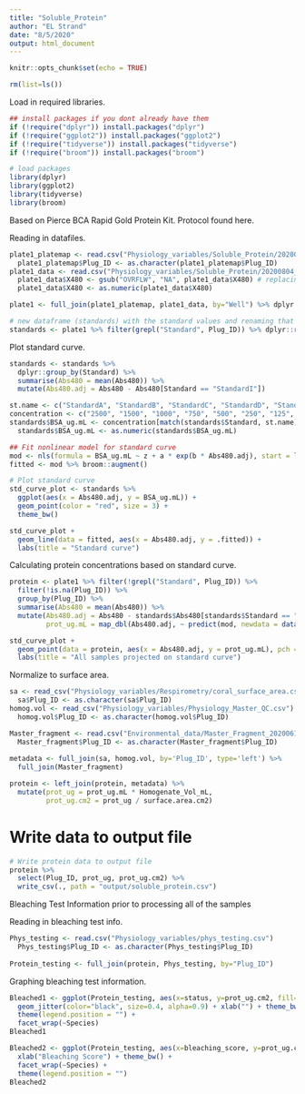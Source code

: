 ```yaml
---
title: "Soluble_Protein"
author: "EL Strand"
date: "8/5/2020"
output: html_document
---
```


```r
knitr::opts_chunk$set(echo = TRUE)
```

```r
rm(list=ls())
```

Load in required libraries. 
```r
## install packages if you dont already have them
if (!require("dplyr")) install.packages("dplyr")
if (!require("ggplot2")) install.packages("ggplot2")
if (!require("tidyverse")) install.packages("tidyverse")
if (!require("broom")) install.packages("broom")

# load packages
library(dplyr)
library(ggplot2)
library(tidyverse)
library(broom)
```

Based on Pierce BCA Rapid Gold Protein Kit.
Protocol found here. 

Reading in datafiles. 
```r
plate1_platemap <- read.csv("Physiology_variables/Soluble_Protein/20200804_Plate1_SP_platemap.csv") 
  plate1_platemap$Plug_ID <- as.character(plate1_platemap$Plug_ID)
plate1_data <- read.csv("Physiology_variables/Soluble_Protein/20200804_plate1_TP.csv", header=T) 
  plate1_data$X480 <- gsub("OVRFLW", "NA", plate1_data$X480) # replacing OVRFLW valuew with NA
  plate1_data$X480 <- as.numeric(plate1_data$X480)

plate1 <- full_join(plate1_platemap, plate1_data, by="Well") %>% dplyr::rename(Abs480 = X480) %>% filter(!is.na(Plug_ID)) # joining two above dataframes; renaming X480 column; removing all wells with NA values

# new dataframe (standards) with the standard values and renaming that column
standards <- plate1 %>% filter(grepl("Standard", Plug_ID)) %>% dplyr::rename(Standard = Plug_ID)
```

Plot standard curve. 
```r
standards <- standards %>%
  dplyr::group_by(Standard) %>%
  summarise(Abs480 = mean(Abs480)) %>%
  mutate(Abs480.adj = Abs480 - Abs480[Standard == "StandardI"])

st.name <- c("StandardA", "StandardB", "StandardC", "StandardD", "StandardE", "StandardF", "StandardG", "StandardH", "StandardI")
concentration <- c("2500", "1500", "1000", "750", "500", "250", "125", "25", "0")
standards$BSA_ug.mL <- concentration[match(standards$Standard, st.name)]
  standards$BSA_ug.mL <- as.numeric(standards$BSA_ug.mL)

## Fit nonlinear model for standard curve
mod <- nls(formula = BSA_ug.mL ~ z + a * exp(b * Abs480.adj), start = list(z = 0, a = 1, b = 1), data = standards)
fitted <- mod %>% broom::augment()

# Plot standard curve
std_curve_plot <- standards %>%
  ggplot(aes(x = Abs480.adj, y = BSA_ug.mL)) +
  geom_point(color = "red", size = 3) + 
  theme_bw()

std_curve_plot + 
  geom_line(data = fitted, aes(x = Abs480.adj, y = .fitted)) +
  labs(title = "Standard curve")
```

Calculating protein concentrations based on standard curve. 
```r
protein <- plate1 %>% filter(!grepl("Standard", Plug_ID)) %>%
  filter(!is.na(Plug_ID)) %>%
  group_by(Plug_ID) %>%
  summarise(Abs480 = mean(Abs480)) %>%
  mutate(Abs480.adj = Abs480 - standards$Abs480[standards$Standard == "StandardI"],  # Subtract blank standard (Standard I) from mean absorbance values
         prot_ug.mL = map_dbl(Abs480.adj, ~ predict(mod, newdata = data.frame(Abs480.adj = .))))    # Use standard curve to convert absorbance to protein

std_curve_plot + 
  geom_point(data = protein, aes(x = Abs480.adj, y = prot_ug.mL), pch = "X", cex = 5, alpha = 0.3) +
  labs(title = "All samples projected on standard curve")
```

Normalize to surface area. 
```r
sa <- read_csv("Physiology_variables/Respirometry/coral_surface_area.csv") %>% dplyr::rename(Plug_ID = Sample_ID) %>% select(Plug_ID, surface.area.cm2)
  sa$Plug_ID <- as.character(sa$Plug_ID)
homog.vol <- read_csv("Physiology_variables/Physiology_Master_QC.csv") %>% select(Plug_ID, Homogenate_Vol_mL)
  homog.vol$Plug_ID <- as.character(homog.vol$Plug_ID)

Master_fragment <- read.csv("Environmental_data/Master_Fragment_20200616_QC.csv", header=T, sep=",", na.string="NA") %>% select(Plug_ID, Species, Timepoint, Temperature, Treatment, CO2)
  Master_fragment$Plug_ID <- as.character(Master_fragment$Plug_ID)
  
metadata <- full_join(sa, homog.vol, by='Plug_ID', type='left') %>% 
  full_join(Master_fragment)

protein <- left_join(protein, metadata) %>%
  mutate(prot_ug = prot_ug.mL * Homogenate_Vol_mL,
         prot_ug.cm2 = prot_ug / surface.area.cm2)
```

# Write data to output file
```r
# Write protein data to output file
protein %>%
  select(Plug_ID, prot_ug, prot_ug.cm2) %>%
  write_csv(., path = "output/soluble_protein.csv")
```



############# Bleaching Test Information prior to processing all of the samples ############# 

Reading in bleaching test info. 
```r
Phys_testing <- read.csv("Physiology_variables/phys_testing.csv")
  Phys_testing$Plug_ID <- as.character(Phys_testing$Plug_ID)
  
Protein_testing <- full_join(protein, Phys_testing, by="Plug_ID")
```

Graphing bleaching test information.
```r
Bleached1 <- ggplot(Protein_testing, aes(x=status, y=prot_ug.cm2, fill=status)) + geom_boxplot(alpha=0.5) +
  geom_jitter(color="black", size=0.4, alpha=0.9) + xlab("") + theme_bw() + 
  theme(legend.position = "") + 
  facet_wrap(~Species)
Bleached1

Bleached2 <- ggplot(Protein_testing, aes(x=bleaching_score, y=prot_ug.cm2)) + geom_point() + 
  xlab("Bleaching Score") + theme_bw() + 
  facet_wrap(~Species) + 
  theme(legend.position = "")
Bleached2
```


